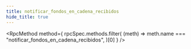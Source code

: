 ```yaml
---
title: notificar_fondos_en_cadena_recibidos
hide_title: true
---
```



<RpcMethod
  method={
    rpcSpec.methods.filter(
      (meth) => meth.name === "notificar_fondos_en_cadena_recibidos",
    )[0]
  }
/>
